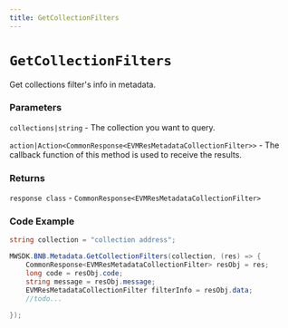 ```yaml
---
title: GetCollectionFilters
---
```


# `GetCollectionFilters`

Get collections filter's info in metadata.
### Parameters
`collections|string` - The collection you want to query.

`action|Action<CommonResponse<EVMResMetadataCollectionFilter>>` - The callback function of this method is used to receive the results.

### Returns
`response class` - `CommonResponse<EVMResMetadataCollectionFilter>`

### Code Example
```csharp
string collection = "collection address";

MWSDK.BNB.Metadata.GetCollectionFilters(collection, (res) => {
    CommonResponse<EVMResMetadataCollectionFilter> resObj = res;
    long code = resObj.code;
    string message = resObj.message;
    EVMResMetadataCollectionFilter filterInfo = resObj.data;
    //todo...

});
```